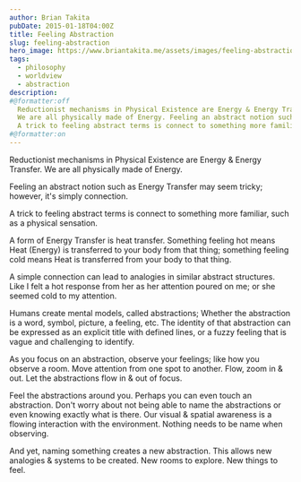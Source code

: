 ```yaml
---
author: Brian Takita
pubDate: 2015-01-18T04:00Z
title: Feeling Abstraction
slug: feeling-abstraction
hero_image: https://www.briantakita.me/assets/images/feeling-abstraction.jpg
tags:
  - philosophy
  - worldview
  - abstraction
description:
#@formatter:off
  Reductionist mechanisms in Physical Existence are Energy & Energy Transfer.
  We are all physically made of Energy. Feeling an abstract notion such as Energy Transfer may seem tricky; however, it's simply connection.
  A trick to feeling abstract terms is connect to something more familiar, such as a physical sensation.
#@formatter:on
---
```


Reductionist mechanisms in Physical Existence are Energy & Energy Transfer. We are all physically made of Energy.

Feeling an abstract notion such as Energy Transfer may seem tricky; however, it's simply connection.

A trick to feeling abstract terms is connect to something more familiar, such as a physical sensation.

A form of Energy Transfer is heat transfer. Something feeling hot means Heat (Energy) is transferred to your body
from that thing; something feeling cold means Heat is transferred from your body to that thing.

A simple connection can lead to analogies in similar abstract structures. Like I felt a hot response from her as her
attention poured on me; or she seemed cold to my attention.

Humans create mental models, called abstractions; Whether the abstraction is a word, symbol, picture, a feeling, etc.
The identity of that abstraction can be expressed as an explicit title with defined lines, or a fuzzy feeling that
is vague and challenging to identify.

As you focus on an abstraction, observe your feelings; like how you observe a room. Move attention from one spot to
another. Flow, zoom in & out. Let the abstractions flow in & out of focus.

Feel the abstractions around you. Perhaps you can even touch an abstraction. Don't worry about not being able to
name the abstractions or even knowing exactly what is there. Our visual & spatial awareness is a flowing interaction
with the environment. Nothing needs to be name when observing.

And yet, naming something creates a new abstraction. This allows new analogies & systems to be created. New rooms to
explore. New things to feel.
